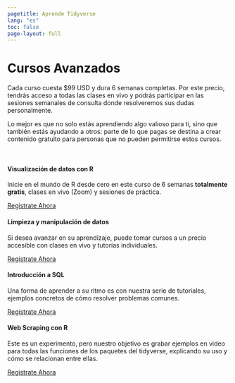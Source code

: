 ```yaml
---
pagetitle: Aprende Tidyverse
lang: "es"
toc: false
page-layout: full
---
```


<h1><span class="nombre-resaltado">Cursos Avanzados</span></h1>

Cada curso cuesta $99 USD y dura 6 semanas completas. Por este precio, tendrás acceso a todas las clases en vivo y podrás participar en las sesiones semanales de consulta donde resolveremos sus dudas personalmente.

Lo mejor es que no solo estás aprendiendo algo valioso para ti, sino que también estás ayudando a otros: parte de lo que pagas se destina a crear contenido gratuito para personas que no pueden permitirse estos cursos.

<br>

::: {.grid}

::: {.g-col-12 .g-col-md-6}
<div class="card h-100" id="card-first-color">
<div class="card-body d-flex flex-column">
<h4>Visualización de datos con R</h4>
<p class="card-text">Inicie en el mundo de R desde cero en este curso de 6 semanas <strong>totalmente gratis</strong>, clases en vivo (Zoom) y sesiones de práctica.</p>
<div style="margin-top: auto;"><a href="courses/fundamentos_R.qmd" class="card-link heading-font">Registrate Ahora</a></div>
</div>
</div>
:::

::: {.g-col-12 .g-col-md-6}
<div class="card h-100" id="card-second-color">
<div class="card-body d-flex flex-column">
<h4>Limpieza y manipulación de datos</h4>
<p class="card-text">Si desea avanzar en su aprendizaje, puede tomar cursos a un precio accesible con clases en vivo y tutorías individuales.</p>
<div style="margin-top: auto;"><a href="posts.qmd" class="card-link second-color-link heading-font">Registrate Ahora</a></div>
</div>
</div>
:::

::: {.g-col-12 .g-col-md-6}
<div class="card h-100" id="card-second-color">
<div class="card-body d-flex flex-column">
<h4>Introducción a SQL</h4>
<p class="card-text">Una forma de aprender a su ritmo es con nuestra serie de tutoriales, ejemplos concretos de cómo resolver problemas comunes.</p>
<div style="margin-top: auto;"><a href="talks.qmd" class="card-link third-color-link heading-font">Registrate Ahora</a></div>
</div>
</div>
:::

::: {.g-col-12 .g-col-md-6}
<div class="card h-100" id="card-first-color">
<div class="card-body d-flex flex-column">
<h4>Web Scraping con R</h4>
<p class="card-text">Este es un experimento, pero nuestro objetivo es grabar ejemplos en video para todas las funciones de los paquetes del tidyverse, explicando su uso y cómo se relacionan entre ellas.</p>
<div style="margin-top: auto;"><a href="packages.qmd" class="card-link second-color-link heading-font">Registrate Ahora</a></div>
</div>
</div>
:::

:::
